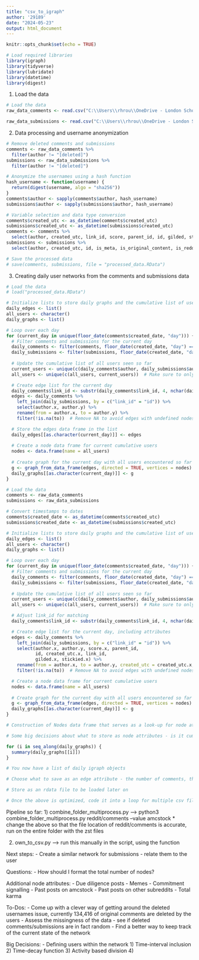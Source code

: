 ```yaml
---
title: "csv_to_igraph"
author: '29189'
date: "2024-05-23"
output: html_document
---
```


```r
knitr::opts_chunk$set(echo = TRUE)
```

```r
# Load required libraries
library(igraph)
library(tidyverse)
library(lubridate)
library(datetime)
library(digest)
```

1) Load the data
```r
# Load the data
raw_data_comments <- read.csv("C:\\Users\\rhrou\\OneDrive - London School of Economics\\Dissertation Data\\02-2021-12-2021_combined_csv\\full_comments_2021.csv")

raw_data_submissions <- read.csv("C:\\Users\\rhrou\\OneDrive - London School of Economics\\Dissertation Data\\02-2021-12-2021_combined_csv\\full_submissions_2021.csv")
```

2) Data processing and username anonymization

```r
# Remove deleted comments and submissions
comments <- raw_data_comments %>%
  filter(author != "[deleted]")
submissions <- raw_data_submissions %>%
  filter(author != "[deleted]")

# Anonymize the usernames using a hash function
hash_username <- function(username) {
  return(digest(username, algo = "sha256"))
}
comments$author <- sapply(comments$author, hash_username)
submissions$author <- sapply(submissions$author, hash_username)

# Variable selection and data type conversion
comments$created_utc <- as_datetime(comments$created_utc)
submissions$created_utc <- as_datetime(submissions$created_utc)
comments <- comments %>% 
  select(author, created_utc, link_id, score, parent_id, id, gilded, stickied, body, is_submitter, permalink)
submissions <- submissions %>% 
  select(author, created_utc, id, is_meta, is_original_content, is_reddit_media_domain, score, title, selftext, num_comments, gilded, stickied, permalink, upvote_ratio)

# Save the processed data
# save(comments, submissions, file = "processed_data.RData")
```

3) Creating daily user networks from the comments and submissions data

```r

# Load the data
# load("processed_data.RData")

# Initialize lists to store daily graphs and the cumulative list of users
daily_edges <- list()
all_users <- character()
daily_graphs <- list()

# Loop over each day
for (current_day in unique(floor_date(comments$created_date, "day"))) {
  # Filter comments and submissions for the current day
  daily_comments <- filter(comments, floor_date(created_date, "day") == current_day)
  daily_submissions <- filter(submissions, floor_date(created_date, "day") == current_day)
  
  # Update the cumulative list of all users seen so far
  current_users <- unique(c(daily_comments$author, daily_submissions$author))
  all_users <- unique(c(all_users, current_users))  # Make sure to only add unique users

  # Create edge list for the current day
  daily_comments$link_id <- substr(daily_comments$link_id, 4, nchar(daily_comments$link_id))
  edges <- daily_comments %>%
    left_join(daily_submissions, by = c("link_id" = "id")) %>%
    select(author.x, author.y) %>%
    rename(from = author.x, to = author.y) %>%
    filter(!is.na(to))  # Remove NA to avoid edges with undefined nodes

  # Store the edges data frame in the list
  daily_edges[[as.character(current_day)]] <- edges
  
  # Create a node data frame for current cumulative users
  nodes <- data.frame(name = all_users)
  
  # Create graph for the current day with all users encountered so far
  g <- graph_from_data_frame(edges, directed = TRUE, vertices = nodes)
  daily_graphs[[as.character(current_day)]] <- g
}
```


```r
# Load the data
comments <- raw_data_comments
submissions <- raw_data_submissions

# Convert timestamps to dates
comments$created_date <- as_datetime(comments$created_utc)
submissions$created_date <- as_datetime(submissions$created_utc)

# Initialize lists to store daily graphs and the cumulative list of users
daily_edges <- list()
all_users <- character()
daily_graphs <- list()

# Loop over each day
for (current_day in unique(floor_date(comments$created_date, "day"))) {
  # Filter comments and submissions for the current day
  daily_comments <- filter(comments, floor_date(created_date, "day") == current_day)
  daily_submissions <- filter(submissions, floor_date(created_date, "day") == current_day)
  
  # Update the cumulative list of all users seen so far
  current_users <- unique(c(daily_comments$author, daily_submissions$author))
  all_users <- unique(c(all_users, current_users))  # Make sure to only add unique users

  # Adjust link_id for matching
  daily_comments$link_id <- substr(daily_comments$link_id, 4, nchar(daily_comments$link_id))

  # Create edge list for the current day, including attributes
  edges <- daily_comments %>%
    left_join(daily_submissions, by = c("link_id" = "id")) %>%
    select(author.x, author.y, score.x, parent_id,
           id, created_utc.x, link_id,
           gilded.x, stickied.x) %>%
    rename(from = author.x, to = author.y, created_utc = created_utc.x, gilded = gilded.x, stickied = stickied.x) %>%
    filter(!is.na(to))  # Remove NA to avoid edges with undefined nodes

  # Create a node data frame for current cumulative users
  nodes <- data.frame(name = all_users)
  
  # Create graph for the current day with all users encountered so far
  g <- graph_from_data_frame(edges, directed = TRUE, vertices = nodes)
  daily_graphs[[as.character(current_day)]] <- g
}
```


```r
# Construction of Nodes data frame that serves as a look-up for node attributes for each of the 28 daily graphs (TO BE COMPLETED)

# Some big decisions about what to store as node attributes - is it cumulative of multiple submission or is it just the last submission - probably it is cumulative of all submissions - classifying a user as a meme-submitter/ DDers etc.

```



```r
for (i in seq_along(daily_graphs)) {
  summary(daily_graphs[[i]])
}
```



```r

# You now have a list of daily igraph objects

# Choose what to save as an edge attribute - the number of comments, the score per comment

# Store as an rdata file to be loaded later on

# Once the above is optimized, code it into a loop for multiple csv files

```

Pipeline so far:
1) combine_folder_multiprocess.py --> python3 combine_folder_multiprocess.py reddit/comments --value amcstock
* change the above so that the file location of reddit/comments is accurate, run on the entire folder with the zst files


2) own_to_csv.py --> run this manually in the script, using the function

Next steps:
- Create a similar network for submissions -  relate them to the user

Questions:
- How should I format the total number of nodes?



Additional node attributes:
- Due diligence posts
- Memes
- Commitment signalling 
- Past posts on amcstock
- Past posts on other subreddits
- Total karma

To-Dos:
- Come up with a clever way of getting around the deleted usernames issue, currently 134,416 of original comments are deleted by the users
- Assess the missingness of the data - see if deleted comments/submissions are in fact random
- Find a better way to keep track of the current state of the network

Big Decisions:
- Defining users within the network
1) Time-interval inclusion
2) Time-decay function
3) Activity based division
4) 